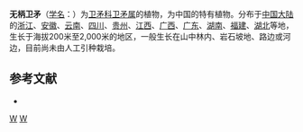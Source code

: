 {{Speciesbox 
| taxon = Euonymus subsessilis
| authority = Sprague
}}
'''无柄卫矛'''（[[学名|学名]]：{{lang|la|''Euonymus subsessilis''}}）为[[卫矛科|卫矛科]][[卫矛属|卫矛属]]的植物，为中国的特有植物。分布于[[中国大陆|中国大陆]]的[[浙江|浙江]]、[[安徽|安徽]]、[[云南|云南]]、[[四川|四川]]、[[贵州|贵州]]、[[江西|江西]]、[[广西|广西]]、[[广东|广东]]、[[湖南|湖南]]、[[福建|福建]]、[[湖北|湖北]]等地，生长于海拔200米至2,000米的地区，一般生长在山中林内、岩石坡地、路边或河边，目前尚未由人工引种栽培。

== 参考文献 ==
<div class="references-small">
* {{cite web| url =http://www.bioinfo.cn/db05/KmzwSpecies.php?action=view&id=2980| title =无柄卫矛| work =《中国高等植物数据库全库》| publisher =中国科学院微生物研究所| author =昆明植物研究所| accessdate =2009-02-23| deadurl =yes| archiveurl =https://web.archive.org/web/20160305045057/http://www.bioinfo.cn/db05/KmzwSpecies.php?action=view&id=2980| archivedate =2016-03-05}}
</div>
{{Taxonbar|from=Q11085612}}

[[Category:卫矛属|W]]
[[Category:中國特有植物|W]]


{{植物小作品}}